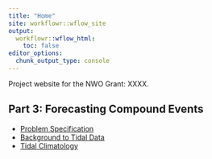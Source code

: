 ```yaml
---
title: "Home"
site: workflowr::wflow_site
output:
  workflowr::wflow_html:
    toc: false
editor_options:
  chunk_output_type: console
---
```


Project website for the NWO Grant: XXXX.

## Part 3: Forecasting Compound Events

* [Problem Specification](compound-event-definition.html)  
* [Background to Tidal Data](details-on-tidal-summaries.html)  
* [Tidal Climatology](surge_climatology.html)  

<!-- Click on this [link](first-analysis.html) to see my results. -->
